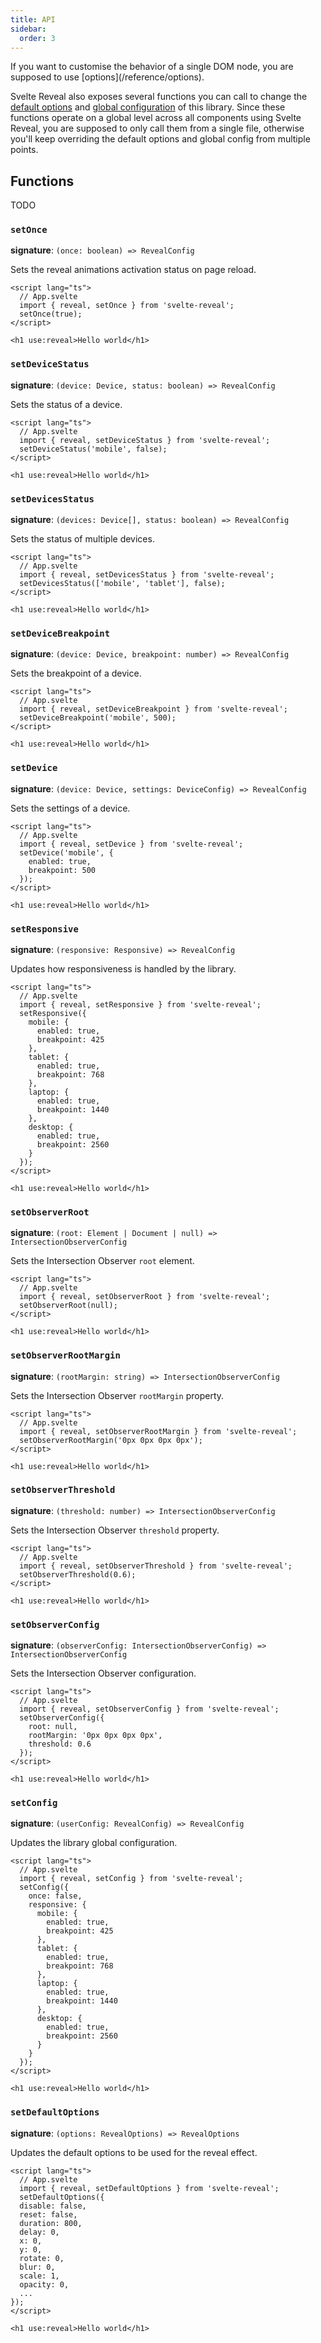 ```yaml
---
title: API
sidebar:
  order: 3
---
```



<Aside type="caution" title="Heads up!">
  If you want to customise the behavior of a single DOM node, you are supposed to use [options](/reference/options).
</Aside>

Svelte Reveal also exposes several functions you can call to change the [default options](./src/internal/default/options.ts) and [global configuration](./src/internal/default/config.ts) of this library. Since these functions operate on a global level across all components using Svelte Reveal, you are supposed to only call them from a single file, otherwise you'll keep overriding the default options and global config from multiple points.

## Functions

TODO

### `setOnce`

**signature**: `(once: boolean) => RevealConfig`

Sets the reveal animations activation status on page reload.

```svelte
<script lang="ts">
  // App.svelte
  import { reveal, setOnce } from 'svelte-reveal';
  setOnce(true);
</script>

<h1 use:reveal>Hello world</h1>
```

### `setDeviceStatus`

**signature**: `(device: Device, status: boolean) => RevealConfig`

Sets the status of a device.

```svelte
<script lang="ts">
  // App.svelte
  import { reveal, setDeviceStatus } from 'svelte-reveal';
  setDeviceStatus('mobile', false);
</script>

<h1 use:reveal>Hello world</h1>
```

### `setDevicesStatus`

**signature**: `(devices: Device[], status: boolean) => RevealConfig`

Sets the status of multiple devices.

```svelte
<script lang="ts">
  // App.svelte
  import { reveal, setDevicesStatus } from 'svelte-reveal';
  setDevicesStatus(['mobile', 'tablet'], false);
</script>

<h1 use:reveal>Hello world</h1>
```

### `setDeviceBreakpoint`

**signature**: `(device: Device, breakpoint: number) => RevealConfig`

Sets the breakpoint of a device.

```svelte
<script lang="ts">
  // App.svelte
  import { reveal, setDeviceBreakpoint } from 'svelte-reveal';
  setDeviceBreakpoint('mobile', 500);
</script>

<h1 use:reveal>Hello world</h1>
```

### `setDevice`

**signature**: `(device: Device, settings: DeviceConfig) => RevealConfig`

Sets the settings of a device.

```svelte
<script lang="ts">
  // App.svelte
  import { reveal, setDevice } from 'svelte-reveal';
  setDevice('mobile', {
    enabled: true,
    breakpoint: 500
  });
</script>

<h1 use:reveal>Hello world</h1>
```

### `setResponsive`

**signature**: `(responsive: Responsive) => RevealConfig`

Updates how responsiveness is handled by the library.

```svelte
<script lang="ts">
  // App.svelte
  import { reveal, setResponsive } from 'svelte-reveal';
  setResponsive({
    mobile: {
      enabled: true,
      breakpoint: 425
    },
    tablet: {
      enabled: true,
      breakpoint: 768
    },
    laptop: {
      enabled: true,
      breakpoint: 1440
    },
    desktop: {
      enabled: true,
      breakpoint: 2560
    }
  });
</script>

<h1 use:reveal>Hello world</h1>
```

### `setObserverRoot`

**signature**: `(root: Element | Document | null) => IntersectionObserverConfig`

Sets the Intersection Observer `root` element.

```svelte
<script lang="ts">
  // App.svelte
  import { reveal, setObserverRoot } from 'svelte-reveal';
  setObserverRoot(null);
</script>

<h1 use:reveal>Hello world</h1>
```

### `setObserverRootMargin`

**signature**: `(rootMargin: string) => IntersectionObserverConfig`

Sets the Intersection Observer `rootMargin` property.

```svelte
<script lang="ts">
  // App.svelte
  import { reveal, setObserverRootMargin } from 'svelte-reveal';
  setObserverRootMargin('0px 0px 0px 0px');
</script>

<h1 use:reveal>Hello world</h1>
```

### `setObserverThreshold`

**signature**: `(threshold: number) => IntersectionObserverConfig`

Sets the Intersection Observer `threshold` property.

```svelte
<script lang="ts">
  // App.svelte
  import { reveal, setObserverThreshold } from 'svelte-reveal';
  setObserverThreshold(0.6);
</script>

<h1 use:reveal>Hello world</h1>
```

### `setObserverConfig`

**signature**: `(observerConfig: IntersectionObserverConfig) => IntersectionObserverConfig`

Sets the Intersection Observer configuration.

```svelte
<script lang="ts">
  // App.svelte
  import { reveal, setObserverConfig } from 'svelte-reveal';
  setObserverConfig({
    root: null,
    rootMargin: '0px 0px 0px 0px',
    threshold: 0.6
  });
</script>

<h1 use:reveal>Hello world</h1>
```

### `setConfig`

**signature**: `(userConfig: RevealConfig) => RevealConfig`

Updates the library global configuration.

```svelte
<script lang="ts">
  // App.svelte
  import { reveal, setConfig } from 'svelte-reveal';
  setConfig({
    once: false,
    responsive: {
      mobile: {
        enabled: true,
        breakpoint: 425
      },
      tablet: {
        enabled: true,
        breakpoint: 768
      },
      laptop: {
        enabled: true,
        breakpoint: 1440
      },
      desktop: {
        enabled: true,
        breakpoint: 2560
      }
    }
  });
</script>

<h1 use:reveal>Hello world</h1>
```

### `setDefaultOptions`

**signature**: `(options: RevealOptions) => RevealOptions`

Updates the default options to be used for the reveal effect.

```svelte
<script lang="ts">
  // App.svelte
  import { reveal, setDefaultOptions } from 'svelte-reveal';
  setDefaultOptions({
  disable: false,
  reset: false,
  duration: 800,
  delay: 0,
  x: 0,
  y: 0,
  rotate: 0,
  blur: 0,
  scale: 1,
  opacity: 0,
  ...
});
</script>

<h1 use:reveal>Hello world</h1>
```
